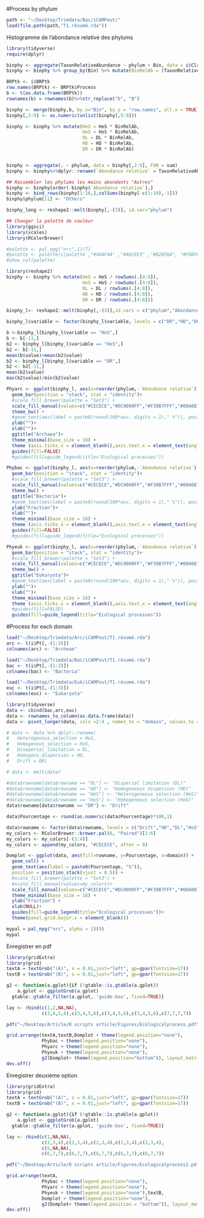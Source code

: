 
#Process by phylum

```r
path <- "~/Desktop/Trimdata/Bac/iCAMPout/"
load(file.path(path,"T1.résumé.rda"))
```

Histogramme de l'abondance relative des phylums

```r
library(tidyverse)
require(dplyr)

binphy <- aggregate(TaxonRelativeAbundance ~ phylum + Bin, data = i$Class.Bin, FUN = sum)
binphy <- binphy %>% group_by(Bin) %>% mutate(BinRelAb = (TaxonRelativeAbundance/sum(TaxonRelativeAbundance))) #La part de chaque phylum dans le bin

BRPtk <- i$BRPtk
row.names(BRPtk) <- BRPtk$Process
b <- t(as.data.frame(BRPtk))
rownames(b) = rownames(b)%>%str_replace("b", "B")

binphy <- merge(binphy,b, by.x="Bin", by.y = "row.names", all.x = TRUE)
binphy[,5:9] <- as.numeric(unlist(binphy[,5:9]))

binphy <- binphy %>% mutate(HeS = HeS * BinRelAb,
                            HoS = HoS * BinRelAb,
                            DL = DL * BinRelAb,
                            HD = HD * BinRelAb,
                            DR = DR * BinRelAb)


binphy <- aggregate(. ~ phylum, data = binphy[,2:9], FUN = sum)
binphy <- binphy%>%dplyr::rename(`Abondance relative` = TaxonRelativeAbundance)

## Rassembler les phylums les moins abondants "Autres"
binphy <- binphy[order(-binphy$`Abondance relative`),]
binphy <- bind_rows(binphy[1:10,],colSums(binphy[-c(1:10),-1]))
binphy$phylum[11] <- "Others"

binphy_long <- reshape2::melt(binphy[,-(3)], id.var="phylum")

## Changer la palette de couleur
library(ggsci)
library(scales)
library(RColorBrewer)

#palette <- pal_npg("nrc",1)(7)
#palette <- palette(c(palette ,"#4DAF4A" ,"#A6CEE3" ,"#B2DF8A", "#FDBF6F" ,"#B3B3B3"))
#show_col(palette)

library(reshape2)
binphy <- binphy %>% mutate(HeS = HeS / rowSums(.[4:8]),
                            HoS = HoS / rowSums(.[4:8]),
                            DL = DL / rowSums(.[4:8]),
                            HD = HD / rowSums(.[4:8]),
                            DR = DR / rowSums(.[4:8]))

binphy_l<- reshape2::melt(binphy[,-(3)],id.vars = c("phylum","Abondance relative"))

binphy_l$variable <- factor(binphy_l$variable, levels = c("DR","HD","DL","HoS","HeS"))
```

```r
b <-binphy_l[binphy_l$variable == "HoS",]
b <- b[-11,]
b2 <- binphy_l[binphy_l$variable == "HeS",]
b2 <- b[-11,]
mean(b$value)+mean(b2$value)
b2 <- binphy_l[binphy_l$variable == "DR",]
b2 <- b2[-11,]
mean(b2$value)
max(b2$value)/min(b2$value)
```

```r
Phyarc <- ggplot(binphy_l, aes(x=reorder(phylum,-`Abondance relative`), y = value, fill=variable)) +
  geom_bar(position = "stack", stat = "identity")+
  #scale_fill_brewer(palette = "Set3") +
  scale_fill_manual(values=c("#CECECE","#DC0000FF","#F39B7FFF","#00A087FF","#91D1C2FF"))+
  theme_bw() +
  #geom_text(aes(label = paste0(round(100*asv, digits = 1)," %")), position = position_stack(vjust = 0.5),size = 3)+
  ylab("")+
  xlab("")+
  ggtitle("Archaea")+
  theme_minimal(base_size = 16) +
  theme (axis.ticks.x = element_blank(),axis.text.x = element_text(angle = 50, vjust = 1, hjust=1), panel.grid.major.x = element_blank())+ 
  guides(fill=FALSE)
  #guides(fill=guide_legend(title="Ecological processes"))

```
```r
Phybac <- ggplot(binphy_l, aes(x=reorder(phylum,-`Abondance relative`), y = value, fill=variable)) +
  geom_bar(position = "stack", stat = "identity")+
  #scale_fill_brewer(palette = "Set3") +
  scale_fill_manual(values=c("#CECECE","#DC0000FF","#F39B7FFF","#00A087FF","#91D1C2FF"))+
  theme_bw() +
  ggtitle("Bacteria")+
  #geom_text(aes(label = paste0(round(100*asv, digits = 1)," %")), position = position_stack(vjust = 0.5),size = 3)+
  ylab("Fraction")+
  xlab("")+
  theme_minimal(base_size = 16) +
  theme (axis.ticks.x = element_blank(),axis.text.x = element_text(angle = 50, vjust = 1, hjust=1), panel.grid.major.x = element_blank())+ 
  guides(fill=FALSE)
  #guides(fill=guide_legend(title="Ecological processes"))
```
```r
Phyeuk <- ggplot(binphy_l, aes(x=reorder(phylum,-`Abondance relative`), y = value, fill=variable)) +
  geom_bar(position = "stack", stat = "identity")+
  #scale_fill_brewer(palette = "Set3") +
  scale_fill_manual(values=c("#CECECE","#DC0000FF","#F39B7FFF","#00A087FF","#91D1C2FF"))+
  theme_bw() +
  ggtitle("Eukaryota")+
  #geom_text(aes(label = paste0(round(100*asv, digits = 1)," %")), position = position_stack(vjust = 0.5),size = 3)+
  ylab("")+
  xlab("")+
  theme_minimal(base_size = 16) +
  theme (axis.ticks.x = element_blank(),axis.text.x = element_text(angle = 50, vjust = 1, hjust=1), panel.grid.major.x = element_blank())+ 
  #guides(fill=FALSE)
  guides(fill=guide_legend(title="Ecological processes"))
```

#Process for each domain

```r
load("~/Desktop/Trimdata/Arc/iCAMPout/T1.résumé.rda")
arc <- t(i$Pt[,-(1:3)])
colnames(arc) <- "Archeae"

load("~/Desktop/Trimdata/Bac/iCAMPout/T1.résumé.rda")
bac <- t(i$Pt[,-(1:3)])
colnames(bac) <- "Bacteria"

load("~/Desktop/Trimdata/Euk/iCAMPout/T1.résumé.rda")
euc <- t(i$Pt[,-(1:3)])
colnames(euc) <- "Eukaryota"

library(tidyverse)
data <- cbind(bac,arc,euc)
data <- rownames_to_column(as.data.frame(data))
data <- pivot_longer(data, cols =2:4 , names_to = "domain", values_to = "Pourcentage")

# data <- data %>% dplyr::rename(
#   Heterogenous_selection = HeS,
#   Homogenous_selection = HoS,
#   Disepersal_limitation = DL,
#   Homogeus_dispersion = HD,
#   Drift = DR)

# data <- melt(data)

#data$rowname[data$rowname == "DL"] <- "Dispersal limitation (DL)"
#data$rowname[data$rowname == "HD"] <- "Homogeneous dispersion (HD)"
#data$rowname[data$rowname == "HeS"] <- "Heterogeneous selection (HeS)"
#data$rowname[data$rowname == "HoS"] <- "Homogeneous selection (HoS)"
data$rowname[data$rowname == "DR"] <- "Drift"

data$Pourcentage <- round(as.numeric(data$Pourcentage)*100,1)

data$rowname <- factor(data$rowname, levels = c("Drift","HD","DL","HoS","HeS"))
my_colors <- RColorBrewer::brewer.pal(6, "Paired")[1:6]
my_colors <- my_colors[-(3:4)]
my_colors <- append(my_colors, "#CECECE", after = 0)

Domplot <- ggplot(data, aes(fill=rowname, y=Pourcentage, x=domain)) + 
  geom_col() +
  geom_text(aes(label = paste0(Pourcentage, "%")),
  position = position_stack(vjust = 0.5)) +
  #scale_fill_brewer(palette = "Set3") +
  #scale_fill_manual(values=my_colors)+
  scale_fill_manual(values=c("#CECECE","#DC0000FF","#F39B7FFF","#00A087FF","#91D1C2FF"))+
  theme_minimal(base_size = 16) +
  ylab("Fraction") +
  xlab(NULL)+
  guides(fill=guide_legend(title="Ecological processes"))+
  theme(panel.grid.major.x = element_blank())

mypal = pal_npg("nrc", alpha = 1)(9)
mypal
```

Enregistrer en pdf
```r
library(gridExtra)
library(grid)
textA = textGrob("(A)", x = 0.01,just="left", gp=gpar(fontsize=17))
textB = textGrob("(B)", x = 0.01,just="left", gp=gpar(fontsize=17))

g2 <- function(a.gplot){if (!gtable::is.gtable(a.gplot))
    a.gplot <- ggplotGrob(a.gplot)
  gtable::gtable_filter(a.gplot, 'guide-box', fixed=TRUE)}

lay <- rbind(c(1,2,NA,NA),
             c(3,4,5,6),c(3,4,5,6),c(3,4,5,6),c(3,4,5,6),c(7,7,7,7))

pdf("~/Desktop/Article/R scripts article/Figures/Ecologicalprocess.pdf", height = 8, width = 15)

grid.arrange(textA,textB,Domplot + theme(legend.position="none"),
             Phybac + theme(legend.position="none"),
             Phyarc + theme(legend.position="none"),
             Phyeuk + theme(legend.position="none"),
             g2(Domplot+ theme(legend.position="bottom")), layout_matrix = lay)
dev.off()
```
Enregistrer deuxiéme option
```r
library(gridExtra)
library(grid)
textA = textGrob("(A)", x = 0.01,just="left", gp=gpar(fontsize=17))
textB = textGrob("(B)", x = 0.01,just="left", gp=gpar(fontsize=17))

g2 <- function(a.gplot){if (!gtable::is.gtable(a.gplot))
    a.gplot <- ggplotGrob(a.gplot)
  gtable::gtable_filter(a.gplot, 'guide-box', fixed=TRUE)}

lay <- rbind(c(1,NA,NA),
             c(2,3,4),c(2,3,4),c(2,3,4),c(2,3,4),c(2,3,4),
             c(5,NA,NA),
             c(6,7,7),c(6,7,7),c(6,7,7),c(6,7,7),c(6,7,7))

pdf("~/Desktop/Article/R scripts article/Figures/Ecologicalprocess2.pdf", height = 12, width = 12)

grid.arrange(textA,
             Phybac + theme(legend.position="none"),
             Phyarc + theme(legend.position="none"),
             Phyeuk + theme(legend.position="none"),textB,
             Domplot + theme(legend.position="none"),
             g2(Domplot+ theme(legend.position = "bottom")), layout_matrix = lay)
dev.off()
```
 
